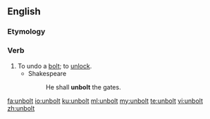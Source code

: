 ==English==

===Etymology===
{{prefix|un|bolt}}

===Verb===
{{en-verb}}

# To undo a [[bolt]]; to [[unlock]].
#* Shakespeare
#*: He shall '''unbolt''' the gates.

[[fa:unbolt]]
[[io:unbolt]]
[[ku:unbolt]]
[[ml:unbolt]]
[[my:unbolt]]
[[te:unbolt]]
[[vi:unbolt]]
[[zh:unbolt]]
